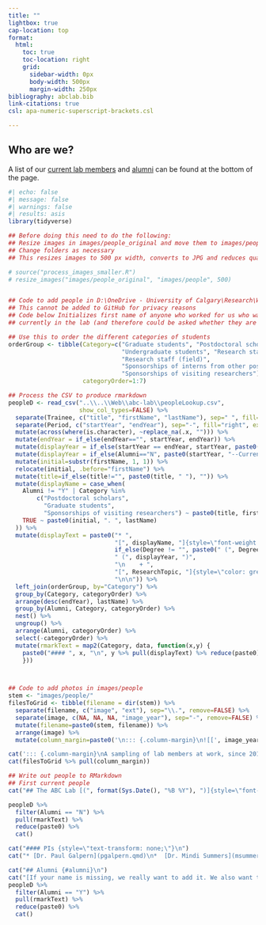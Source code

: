 ```yaml
---
title: ""
lightbox: true
cap-location: top
format:
  html:
    toc: true      
    toc-location: right
    grid:
      sidebar-width: 0px
      body-width: 500px
      margin-width: 250px
bibliography: abclab.bib
link-citations: true
csl: apa-numeric-superscript-brackets.csl

--- 
```


::: {.responsive-small}
## Who are we? {.unnumbered .unlisted}

A list of our [current lab members](#current-lab) and [alumni](#alumni) can be found at the bottom of the page. 
:::

```r
#| echo: false
#| message: false
#| warnings: false
#| results: asis
library(tidyverse)

## Before doing this need to do the following:
## Resize images in images/people_original and move them to images/people
## Change folders as necessary
## This resizes images to 500 px width, converts to JPG and reduces quality to 90

# source("process_images_smaller.R")
# resize_images("images/people_original", "images/people", 500)


## Code to add people in D:\OneDrive - University of Calgary\Research\Web\abc-lab\peopleLookup.csv
## This cannot be added to GitHub for privacy reasons
## Code below Initializes first name of anyone who worked for us who was not a postdoc or a graduate student, or who is not
## currently in the lab (and therefore could be asked whether they are okay being listed)

## Use this to order the different categories of students
orderGroup <- tibble(Category=c("Graduate students", "Postdoctoral scholars", 
                                "Undergraduate students", "Research staff",
                                "Research staff (field)", 
                                "Sponsorships of interns from other post-secondary institutions", 
                                "Sponsorships of visiting researchers"),
                     categoryOrder=1:7)

## Process the CSV to produce rmarkdown
peopleD <- read_csv("..\\..\\Web\\abc-lab\\peopleLookup.csv",
                    show_col_types=FALSE) %>%
  separate(Trainee, c("title", "firstName", "lastName"), sep=" ", fill="left", extra="merge", remove=FALSE) %>%
  separate(Period, c("startYear", "endYear"), sep="-", fill="right", extra="merge", remove=TRUE) %>%
  mutate(across(where(is.character), ~replace_na(.x, ""))) %>%
  mutate(endYear = if_else(endYear=="", startYear, endYear)) %>%
  mutate(displayYear = if_else(startYear == endYear, startYear, paste0(startYear, "--", endYear))) %>%
  mutate(displayYear = if_else(Alumni=="N", paste0(startYear, "--Current"), displayYear)) %>%
  mutate(initial=substr(firstName, 1, 1)) %>%
  relocate(initial, .before="firstName") %>%
  mutate(title=if_else(title!="", paste0(title, " "), "")) %>%
  mutate(displayName = case_when(
    Alumni != "Y" | Category %in% 
        c("Postdoctoral scholars", 
          "Graduate students", 
          "Sponsorships of visiting researchers") ~ paste0(title, firstName, " ", lastName),
    TRUE ~ paste0(initial, ". ", lastName)
  )) %>%
  mutate(displayText = paste0("* ",
                              "[", displayName, "]{style=\"font-weight: 900;\"}",
                              if_else(Degree != "", paste0(" (", Degree, ") "), ""),
                              " (", displayYear, ")",
                              "\n    + ",
                              "[", ResearchTopic, "]{style=\"color: grey;\"}",
                              "\n\n")) %>%
  left_join(orderGroup, by="Category") %>%
  group_by(Category, categoryOrder) %>%
  arrange(desc(endYear), lastName) %>%
  group_by(Alumni, Category, categoryOrder) %>%
  nest() %>%
  ungroup() %>%
  arrange(Alumni, categoryOrder) %>%
  select(-categoryOrder) %>%
  mutate(rmarkText = map2(Category, data, function(x,y) {
    paste0("#### ", x, "\n", y %>% pull(displayText) %>% reduce(paste0), "\n")
    }))



## Code to add photos in images/people
stem <- "images/people/"
filesToGrid <- tibble(filename = dir(stem)) %>%
  separate(filename, c("image", "ext"), sep="\\.", remove=FALSE) %>%
  separate(image, c(NA, NA, NA, "image_year"), sep="-", remove=FALSE) %>%
  mutate(filename=paste0(stem, filename)) %>%
  arrange(image) %>%
  mutate(column_margin=paste0('\n::: {.column-margin}\n![[', image_year, ']{style="position: absolute; top: -10; right: 3; color:black; font-weight: 900; font-size: 1.25em; background: rgb(255, 255, 255); background: rgba(255, 255, 255, 0.6);"}](', filename, ')\n:::\n'))

cat('::: {.column-margin}\nA sampling of lab members at work, since 2015.\n:::\n')
cat(filesToGrid %>% pull(column_margin))

## Write out people to RMarkdown
## First current people
cat("## The ABC Lab [(", format(Sys.Date(), "%B %Y"), ")]{style=\"font-size: 0.75em;\"}{#current-lab}\n", sep="")

peopleD %>% 
  filter(Alumni == "N") %>% 
  pull(rmarkText) %>% 
  reduce(paste0) %>% 
  cat()

cat("#### PIs {style=\"text-transform: none;\"}\n")
cat("* [Dr. Paul Galpern](pgalpern.qmd)\n*  [Dr. Mindi Summers](msummers.qmd)\n\n")

cat("## Alumni {#alumni}\n")
cat("[If your name is missing, we really want to add it. We also want to link to where you are now. Please tell [Paul](pgalpern.qmd)!]{style=\"font-size: 0.8em;\"}\n\n")
peopleD %>% 
  filter(Alumni == "Y") %>% 
  pull(rmarkText) %>% 
  reduce(paste0) %>% 
  cat()



```

